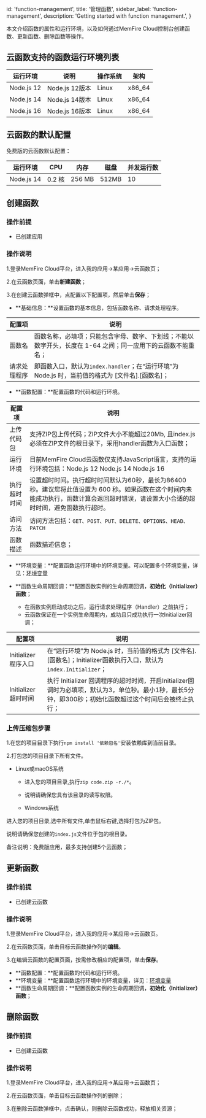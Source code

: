 
  id: 'function-management',
  title: '管理函数',
  sidebar_label: 'function-management',
  description: 'Getting started with function management.',
}


本文介绍函数的属性和运行环境，以及如何通过MemFire Cloud控制台创建函数、更新函数、删除函数等操作。


## **云函数支持的函数运行环境列表**

| **运行环境** | **说明**       | **操作系统** | **架构** |
| ------------ | -------------- | ------------ | -------- |
| Node.js 12   | Node.js 12版本 | Linux        | x86_64   |
| Node.js 14   | Node.js 14版本 | Linux        | x86_64   |
| Node.js 16   | Node.js 16版本 | Linux        | x86_64   |



## **云函数的默认配置**

免费版的云函数默认配置：

| 运行环境   | CPU    | 内存   | 磁盘  | 并发运行数 |
| ---------- | ------ | ------ | ----- | ---------- |
| Node.js 14 | 0.2 核 | 256 MB | 512MB | 10         |



## **创建函数**

### **操作前提**

- 已创建应用

### **操作说明**

1.登录MemFire Cloud平台，进入我的应用->某应用->云函数页；

2.在云函数页面，单击**新建函数**；

3.在创建云函数弹框中，点配置以下配置项，然后单击**保存**；

- **基础信息：**设置函数的基本信息，包括函数名称、请求处理程序。

| **配置项**   | **说明**                                                     |
| ------------ | ------------------------------------------------------------ |
| 函数名       | 函数名称，必填项；只能包含字母、数字、下划线；不能以数字开头，长度在 1-64 之间；同一应用下的云函数不能重名； |
| 请求处理程序 | 即函数入口，默认为`index.handler`；在“运行环境”为 Node.js 时，当前值的格式为 [文件名].[函数名]； |



- **函数配置：**配置函数的代码和运行环境。

| **配置项**   | **说明**                                                     |
| ------------ | ------------------------------------------------------------ |
| 上传代码包   | 支持ZIP包上传代码；ZIP文件大小不能超过20Mb, 且index.js必须在ZIP文件的根目录下，采用handler函数为入口函数； |
| 运行环境     | 目前MemFire Cloud云函数仅支持JavaScript语言，支持的运行环境包括：Node.js 12 Node.js 14 Node.js 16 |
| 执行超时时间 | 设置超时时间。执行超时时间默认为60秒，最长为86400秒。建议您将此值设置为 600 秒。如果函数在这个时间内未能成功执行，函数计算会返回超时错误，请设置大小合适的超时时间，避免函数执行超时。 |
| 访问方法     | 访问方法包括：`GET、POST、PUT、DELETE、OPTIONS、HEAD、PATCH` |
| 函数描述     | 函数描述信息；                                               |

- **环境变量：**配置函数运行环境中的环境变量。可以配置多个环境变量，详见：[环境变量](/docs//guides/functions/variable)


  

- **函数生命周期回调：**配置函数实例的生命周期回调，**初始化（Initializer）函数**；

  - 在函数实例启动成功之后，运行请求处理程序（Handler）之前执行；
  - 云函数保证在一个实例生命周期内，成功且只成功执行一次Initializer回调；

| **配置项**          | **说明**                                                     |
| ------------------- | ------------------------------------------------------------ |
| Initializer程序入口 | 在“运行环境”为 Node.js 时，当前值的格式为 [文件名].[函数名]；Initializer函数执行入口，默认为`index.Initializer`； |
| Initializer超时时间 | 执行 Initializer 回调程序的超时时间，开启Initializer回调时为必填项，默认为3，单位秒。最小1秒，最长5分钟，即300秒；初始化函数超过这个时间后会被终止执行； |



### **上传压缩包步骤**

1.在您的项目目录下执行`npm install '依赖包名'`安装依赖库到当前目录。

2.打包您的项目目录下所有文件。

- Linux或macOS系统
  - 进入您的项目目录,执行`zip code.zip -r./*`。
  - 说明请确保您具有该目录的读写权限。

  - Windows系统

进入您的项目目录,选中所有文件,单击鼠标右键,选择打包为ZIP包。

说明请确保您创建的`index.js`文件位于包的根目录。

备注说明：免费版应用，最多支持创建5个云函数；



## **更新函数**

### **操作前提**

- 已创建云函数

### **操作说明**

1.登录MemFire Cloud平台，进入我的应用->某应用->云函数页。

2.在云函数页面，单击目标云函数操作列的**编辑**。

3.在编辑云函数的配置页面，按需修改相应的配置项，单击**保存**。

- **函数配置：**配置函数的代码和运行环境。
- **环境变量：**配置函数运行环境中的环境变量，详见：[环境变量](/docs//guides/functions/variable)
- **函数生命周期回调：**配置函数实例的生命周期回调，**初始化（Initializer）函数**；



## **删除函数**

### **操作前提**

- 已创建云函数

### **操作说明**

1.登录MemFire Cloud平台，进入我的应用->某应用->云函数页；

2.在云函数页面，单击目标云函数操作列的删除；

3.在删除云函数弹框中，点击确认，则删除云函数成功，释放相关资源；


